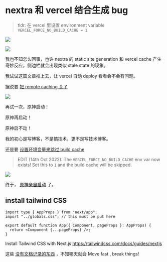 # nextra 和 vercel 结合生成 bug

> tldr: 在 vercel 里设置 environment variable `VERCEL_FORCE_NO_BUILD_CACHE = 1`

![](../public/images/2024-02-17-23-22-58.png)

![](../public/images/2024-02-17-23-23-28.png)

我也不知怎么回事，也许 nextra 的 static site generation 和 vercel cache 产生奇妙反应，侧边栏就会出现类似 stale state 的现象。

我试试这篇文章推上去，让 vercel 自动 deploy 看看会不会有问题。

据说要 [把 remote caching 关了](https://github.com/vercel/vercel/discussions/8057#discussioncomment-4585346)

![](../public/images/2024-02-17-22-38-57.png)

再试一次，原神启动！

原神再启动！

原神启不动！

我的初心是写博客，不是搞技术，更不是写技术博客。

还是要 [设置环境变量来跳过 build cache](https://github.com/vercel/vercel/discussions/8057#discussioncomment-3057196)

> EDIT (14th Oct 2022): The `VERCEL_FORCE_NO_BUILD_CACHE` env var now exists! Set this to `1` and the build cache will be skipped.

![](../public/images/2024-02-17-23-21-54.png)

终于， [原神亲自启动](./genshin.mdx) 了。


<RichImage effect='hoverClear' src='/images/2024-02-17-23-34-44.png' />

## install tailwind CSS

```tsx filename="_app.tsx"
import type { AppProps } from "next/app";
import "../globals.css"; // this must be put here

export default function App({ Component, pageProps }: AppProps) {
  return <Component {...pageProps} />;
}
```

Install Tailwind CSS with Next.js
https://tailwindcss.com/docs/guides/nextjs

这些 [没有文档记录的东西](https://github.com/shuding/nextra/issues/2573) ，不知哪天就会 Move fast , break things! 


